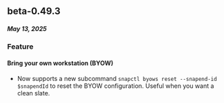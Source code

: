 ## beta-0.49.3
##### May 13, 2025

### Feature
#### Bring your own workstation (BYOW)
- Now supports a new subcommand `snapctl byows reset --snapend-id $snapendId` to reset the BYOW configuration. Useful when you want a clean slate.

